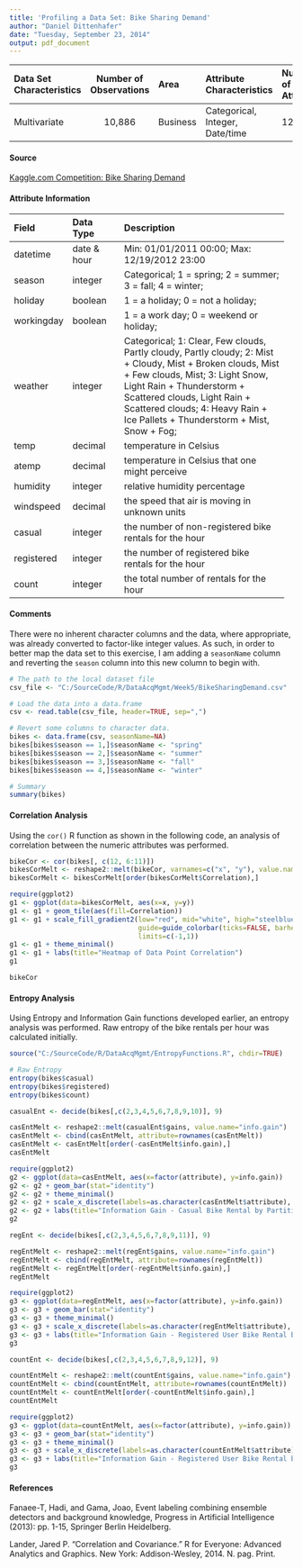```yaml
---
title: 'Profiling a Data Set: Bike Sharing Demand'
author: "Daniel Dittenhafer"
date: "Tuesday, September 23, 2014"
output: pdf_document
---
```

----------------------------------------------------------------------------------------------------
Data Set         Number of              Attribute                        Number of 
Characteristics  Observations Area      Characteristics                  Attributes  Missing Values?
--------------- ------------- --------- -------------------------------- ----------- ---------------
Multivariate    10,886        Business  Categorical, Integer, Date/time  12          No     
--------------------------------------- -------------------------------- ----------- ---------------

#### Source ####

[Kaggle.com Competition: Bike Sharing Demand](https://www.kaggle.com/c/bike-sharing-demand)


#### Attribute Information ####

--------------------------------------------------------------------
Field      Data Type     Description
---------  ------------- --------------------------------------------
datetime   date & hour   Min: 01/01/2011 00:00;    
                         Max: 12/19/2012 23:00

season     integer       Categorical;
                         1 = spring;
                         2 = summer;
                         3 = fall;
                         4 = winter;
                         
holiday    boolean       1 = a holiday;
                         0 = not a holiday;

workingday boolean       1 = a work day;
                         0 = weekend or holiday;
                         
weather    integer       Categorical;
                         1: Clear, Few clouds, Partly cloudy, Partly cloudy;
                         2: Mist + Cloudy, Mist + Broken clouds, Mist + Few clouds, Mist; 
                         3: Light Snow, Light Rain + Thunderstorm + Scattered clouds, Light Rain + Scattered clouds;
                         4: Heavy Rain + Ice Pallets + Thunderstorm + Mist, Snow + Fog; 
                         
temp       decimal       temperature in Celsius

atemp      decimal       temperature in Celsius that one might perceive

humidity   integer       relative humidity percentage

windspeed  decimal       the speed that air is moving in unknown units

casual     integer       the number of non-registered bike rentals for the hour

registered integer       the number of registered bike rentals for the hour

count      integer       the total number of rentals for the hour
--------------------------------------------------------------------

#### Comments ####

There were no inherent character columns and the data, 
where appropriate, was already converted to factor-like integer values. As such, in order to better map the data 
set to this exercise, I am adding a `seasonName` column and reverting the `season` column into this new column to begin with.
```r
# The path to the local dataset file
csv_file <- "C:/SourceCode/R/DataAcqMgmt/Week5/BikeSharingDemand.csv"

# Load the data into a data.frame
csv <- read.table(csv_file, header=TRUE, sep=",")

# Revert some columns to character data.
bikes <- data.frame(csv, seasonName=NA)
bikes[bikes$season == 1,]$seasonName <- "spring"
bikes[bikes$season == 2,]$seasonName <- "summer"
bikes[bikes$season == 3,]$seasonName <- "fall"
bikes[bikes$season == 4,]$seasonName <- "winter"

# Summary
summary(bikes)
```

#### Correlation Analysis ####

Using the `cor()` R function as shown in the following code, an analysis of correlation between the numeric attributes was performed. 
```r

bikeCor <- cor(bikes[, c(12, 6:11)])
bikesCorMelt <- reshape2::melt(bikeCor, varnames=c("x", "y"), value.name="Correlation")
bikesCorMelt <- bikesCorMelt[order(bikesCorMelt$Correlation),]

```

```r
require(ggplot2)
g1 <- ggplot(data=bikesCorMelt, aes(x=x, y=y))
g1 <- g1 + geom_tile(aes(fill=Correlation))
g1 <- g1 + scale_fill_gradient2(low="red", mid="white", high="steelblue", 
                                guide=guide_colorbar(ticks=FALSE, barheight=10),
                                limits=c(-1,1))
g1 <- g1 + theme_minimal()
g1 <- g1 + labs(title="Heatmap of Data Point Correlation")
g1

```
```r
bikeCor
```

#### Entropy Analysis ####

Using Entropy and Information Gain functions developed earlier, an entropy analysis was performed. Raw entropy of the bike rentals per hour was calculated initially.

```r
source("C:/SourceCode/R/DataAcqMgmt/EntropyFunctions.R", chdir=TRUE)

# Raw Entropy
entropy(bikes$casual)
entropy(bikes$registered)
entropy(bikes$count)
```

```r
casualEnt <- decide(bikes[,c(2,3,4,5,6,7,8,9,10)], 9)

casEntMelt <- reshape2::melt(casualEnt$gains, value.name="info.gain")
casEntMelt <- cbind(casEntMelt, attribute=rownames(casEntMelt))
casEntMelt <- casEntMelt[order(-casEntMelt$info.gain),]
casEntMelt
```
```r
require(ggplot2)
g2 <- ggplot(data=casEntMelt, aes(x=factor(attribute), y=info.gain))
g2 <- g2 + geom_bar(stat="identity")
g2 <- g2 + theme_minimal()
g2 <- g2 + scale_x_discrete(labels=as.character(casEntMelt$attribute), limits=as.character(casEntMelt$attribute))
g2 <- g2 + labs(title="Information Gain - Casual Bike Rental by Partition", x="Paritioning Attribute", y="Information Gain")
g2

```

```r
regEnt <- decide(bikes[,c(2,3,4,5,6,7,8,9,11)], 9)

regEntMelt <- reshape2::melt(regEnt$gains, value.name="info.gain")
regEntMelt <- cbind(regEntMelt, attribute=rownames(regEntMelt))
regEntMelt <- regEntMelt[order(-regEntMelt$info.gain),]
regEntMelt
```
```r
require(ggplot2)
g3 <- ggplot(data=regEntMelt, aes(x=factor(attribute), y=info.gain))
g3 <- g3 + geom_bar(stat="identity")
g3 <- g3 + theme_minimal()
g3 <- g3 + scale_x_discrete(labels=as.character(regEntMelt$attribute), limits=as.character(regEntMelt$attribute))
g3 <- g3 + labs(title="Information Gain - Registered User Bike Rental by Partition", x="Paritioning Attribute", y="Information Gain")
g3

```

```r
countEnt <- decide(bikes[,c(2,3,4,5,6,7,8,9,12)], 9)

countEntMelt <- reshape2::melt(countEnt$gains, value.name="info.gain")
countEntMelt <- cbind(countEntMelt, attribute=rownames(countEntMelt))
countEntMelt <- countEntMelt[order(-countEntMelt$info.gain),]
countEntMelt
```
```r
require(ggplot2)
g3 <- ggplot(data=countEntMelt, aes(x=factor(attribute), y=info.gain))
g3 <- g3 + geom_bar(stat="identity")
g3 <- g3 + theme_minimal()
g3 <- g3 + scale_x_discrete(labels=as.character(countEntMelt$attribute), limits=as.character(countEntMelt$attribute))
g3 <- g3 + labs(title="Information Gain - Registered User Bike Rental by Partition", x="Paritioning Attribute", y="Information Gain")
g3

```

#### References ####

Fanaee-T, Hadi, and Gama, Joao, Event labeling combining ensemble detectors and background knowledge, Progress in Artificial Intelligence (2013): pp. 1-15, Springer Berlin Heidelberg.

Lander, Jared P. "Correlation and Covariance." R for Everyone: Advanced Analytics and Graphics. New York: Addison-Wesley, 2014. N. pag. Print.

